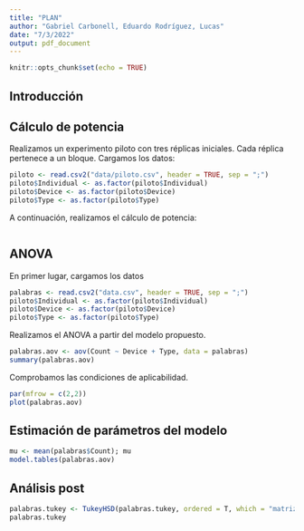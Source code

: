 ```yaml
---
title: "PLAN"
author: "Gabriel Carbonell, Eduardo Rodríguez, Lucas"
date: "7/3/2022"
output: pdf_document
---
```


```r
knitr::opts_chunk$set(echo = TRUE)
```

## Introducción

## Cálculo de potencia 

Realizamos un experimento piloto con tres réplicas iniciales. Cada réplica pertenece a un bloque. Cargamos los datos:

```r
piloto <- read.csv2("data/piloto.csv", header = TRUE, sep = ";")
piloto$Individual <- as.factor(piloto$Individual)
piloto$Device <- as.factor(piloto$Device)
piloto$Type <- as.factor(piloto$Type)
```

A continuación, realizamos el cálculo de potencia:

```r

```

## ANOVA

En primer lugar, cargamos los datos

```r
palabras <- read.csv2("data.csv", header = TRUE, sep = ";")
piloto$Individual <- as.factor(piloto$Individual)
piloto$Device <- as.factor(piloto$Device)
piloto$Type <- as.factor(piloto$Type)
```

Realizamos el ANOVA a partir del modelo propuesto.

```r
palabras.aov <- aov(Count ~ Device + Type, data = palabras)
summary(palabras.aov)
```

Comprobamos las condiciones de aplicabilidad.

```r
par(mfrow = c(2,2))
plot(palabras.aov)
```

## Estimación de parámetros del modelo

```r
mu <- mean(palabras$Count); mu
model.tables(palabras.aov)
```

## Análisis post

```r
palabras.tukey <- TukeyHSD(palabras.tukey, ordered = T, which = "matriz")
palabras.tukey
```


